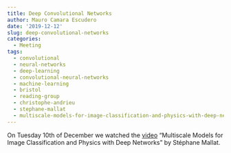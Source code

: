 ```yaml
---
title: Deep Convolutional Networks
author: Mauro Camara Escudero
date: '2019-12-12'
slug: deep-convolutional-networks
categories:
  - Meeting
tags:
  - convolutional
  - neural-networks
  - deep-learning
  - convolutional-neural-networks
  - machine-learning
  - bristol
  - reading-group
  - christophe-andrieu
  - stephane-mallat
  - multiscale-models-for-image-classification-and-physics-with-deep-networks
---
```

On Tuesday 10th of December we watched the [video](https://www.youtube.com/watch?v=R5hSqeLSQC0&app=desktop) "Multiscale Models for Image Classification and Physics with Deep Networks" by Stéphane Mallat.
